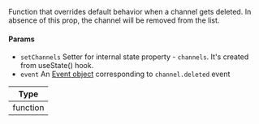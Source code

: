 Function that overrides default behavior when a channel gets deleted. In absence of this prop, the channel will be removed from the list.

#### Params

- `setChannels` Setter for internal state property - `channels`. It's created from useState() hook.
- `event` An [Event object](https://getstream.io/chat/docs/react/event_object/#event-object) corresponding to `channel.deleted` event

| Type |
| - |
| function |
